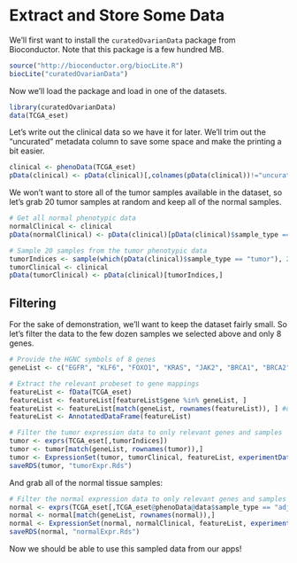 Extract and Store Some Data
========================================================

We'll first want to install the `curatedOvarianData` package from Bioconductor. Note that this package is a few hundred MB.

```r
source("http://bioconductor.org/biocLite.R")
biocLite("curatedOvarianData")
```

Now we'll load the package and load in one of the datasets.

```r
library(curatedOvarianData)
data(TCGA_eset)
```

Let's write out the clinical data so we have it for later. We'll trim out the "uncurated" metadata column to save some space and make the printing a bit easier.

```r
clinical <- phenoData(TCGA_eset)
pData(clinical) <- pData(clinical)[,colnames(pData(clinical))!="uncurated_author_metadata"]
```

We won't want to store all of the tumor samples available in the dataset, so let's grab 20 tumor samples at random and keep all of the normal samples.

```r
# Get all normal phenotypic data
normalClinical <- clinical
pData(normalClinical) <- pData(clinical)[pData(clinical)$sample_type == "adjacentnormal",]

# Sample 20 samples from the tumor phenotypic data
tumorIndices <- sample(which(pData(clinical)$sample_type == "tumor"), 20)
tumorClinical <- clinical
pData(tumorClinical) <- pData(clinical)[tumorIndices,]
```

Filtering
---------

For the sake of demonstration, we'll want to keep the dataset fairly small. So let's filter the data to the few dozen samples we selected above and only 8 genes.

```r
# Provide the HGNC symbols of 8 genes
geneList <- c("EGFR", "KLF6", "FOXO1", "KRAS", "JAK2", "BRCA1", "BRCA2", "PPM1D")

# Extract the relevant probeset to gene mappings
featureList <- fData(TCGA_eset)
featureList <- featureList[featureList$gene %in% geneList, ]
featureList <- featureList[match(geneList, rownames(featureList)), ] #order
featureList <- AnnotatedDataFrame(featureList)

# Filter the tumor expression data to only relevant genes and samples
tumor <- exprs(TCGA_eset[,tumorIndices])
tumor <- tumor[match(geneList, rownames(tumor)),]
tumor <- ExpressionSet(tumor, tumorClinical, featureList, experimentData(TCGA_eset))
saveRDS(tumor, "tumorExpr.Rds")
```

And grab all of the normal tissue samples:

```r
# Filter the normal expression data to only relevant genes and samples
normal <- exprs(TCGA_eset[,TCGA_eset@phenoData@data$sample_type == "adjacentnormal"])
normal <- normal[match(geneList, rownames(normal)),]
normal <- ExpressionSet(normal, normalClinical, featureList, experimentData(TCGA_eset))
saveRDS(normal, "normalExpr.Rds")
```

Now we should be able to use this sampled data from our apps!
